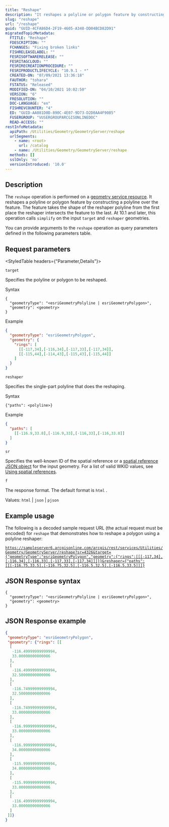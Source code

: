 ```yaml
---
title: "Reshape"
description: "It reshapes a polyline or polygon feature by constructing a polyline over the feature."
slug: "reshape"
url: "/reshape"
guid: "GUID-4CFA86D4-2F19-4605-A348-DD04BCD82D91"
migratedTopicMetadata:
  FTITLE: "Reshape"
  FDESCRIPTION: ""
  FCHANGES: "Fixing broken links"
  FISHRELEASELABEL: ""
  FESRISOFTWARERELEASE: ""
  FESRITAGCLOUD: ""
  FESRIRECREATIONPROCEDURE: ""
  FESRIPRODUCTLIFECYCLE: "10.9.1 - *"
  CREATED-ON: "07/09/2021 13:36:18"
  FAUTHOR: "tohara"
  FSTATUS: "Released"
  MODIFIED-ON: "04/10/2021 10:02:50"
  VERSION: "6"
  FRESOLUTION: ""
  DOC-LANGUAGE: "en"
  FISHREVCOUNTER: "4"
  ED: "GUID-AA081D0D-890C-4E07-9D73-D2D0AA4F9085"
  FUSERGROUP: "VUSERGROUPARCGISONLINEDOC"
  READ-ACCESS: ""
restInfoMetadata:
  apiPath: /Utilities/Geometry/GeometryServer/reshape
  urlSegments:
    - name: <root>
      url: /catalog
    - name: /Utilities/Geometry/GeometryServer/reshape
  methods: []
  sslOnly: 'no'
  versionIntroduced: '10.0'
---
```


## Description

The `reshape` operation is performed on a [geometry service resource](/geometry-service). It reshapes a polyline or polygon feature by constructing a polyline over the feature. The feature takes the shape of the reshaper polyline from the first place the reshaper intersects the feature to the last. At 10.1 and later, this operation calls `simplify` on the input `target` and `reshaper`  geometries.

You can provide arguments to the `reshape` operation as query parameters defined in the following parameters table.

##  Request parameters

<StyledTable headers={"Parameter,Details"}>

<StyledTableRow>
<StyledTableCell cellStyle="markdown">

`target` 

</StyledTableCell>

<StyledTableCell cellStyle="markdown">

Specifies the polyline or polygon to be reshaped.

Syntax

```other
{
  "geometryType": "<esriGeometryPolyline | esriGeometryPolygon>",
  "geometry": <geometry>
}
```

Example

```json
{
  "geometryType": "esriGeometryPolygon",
  "geometry": {
    "rings": [
      [[-117,34],[-116,34],[-117,33],[-117,34]],
      [[-115,44],[-114,43],[-115,43],[-115,44]]
    ]
  }
}
```

 

</StyledTableCell>
</StyledTableRow>

<StyledTableRow>
<StyledTableCell cellStyle="markdown">

`reshaper` 

</StyledTableCell>

<StyledTableCell cellStyle="markdown">

Specifies the single-part polyline that does the reshaping.

Syntax

```other
{"paths": <polyline>}
```

Example

```json
{
  "paths": [
    [[-116.9,33.8],[-116.9,33],[-116,33],[-116,33.8]]
  ]
}
```

</StyledTableCell>
</StyledTableRow>

<StyledTableRow>
<StyledTableCell cellStyle="markdown">

`sr` 

</StyledTableCell>

<StyledTableCell cellStyle="markdown">

Specifies the well-known ID of the spatial reference or a [ spatial reference JSON object](/geometry-objects#spatial-reference) for the input geometry. For a list of valid WKID values, see [Using spatial references](/using-spatial-references).

</StyledTableCell>
</StyledTableRow>

<StyledTableRow>
<StyledTableCell cellStyle="markdown">

`f` 

</StyledTableCell>

<StyledTableCell cellStyle="markdown">

The response format. The default format is `html` .

Values: `html`  \| `json`  \| `pjson` 

</StyledTableCell>
</StyledTableRow>

</StyledTable>

## Example usage

The following is a decoded sample request URL (the actual request must be encoded) for `reshape`  that demonstrates how to reshape a polygon using a polyline reshaper:

[`https://sampleserver6.arcgisonline.com/arcgis/rest/services/Utilities/Geometry/GeometryServer/reshape?sr=4326&target={"geometryType":"esriGeometryPolygon","geometry":{"rings":[[[-117,34],[-116,34],[-116,33],[-117,33],[-117,34]]]}}&reshaper={"paths":[[[-116.75,33.5],[-116.75,32.5],[-116.5,32.5],[-116.5,33.5]]]}`](https://sampleserver6.arcgisonline.com/arcgis/rest/services/Utilities/Geometry/GeometryServer/reshape?sr=4326&target=%7B%22geometryType%22%3A%22esriGeometryPolygon%22%2C%22geometry%22%3A%7B%22rings%22%3A%5B%5B%5B-117%2C34%5D%2C%5B-116%2C34%5D%2C%5B-116%2C33%5D%2C%5B-117%2C33%5D%2C%5B-117%2C34%5D%5D%5D%7D%7D&reshaper=%7B%22paths%22%3A%5B%5B%5B-116.75%2C33.5%5D%2C%5B-116.75%2C32.5%5D%2C%5B-116.5%2C32.5%5D%2C%5B-116.5%2C33.5%5D%5D%5D%7D&f=html)

 
## JSON Response syntax

```other
{
  "geometryType": "<esriGeometryPolyline | esriGeometryPolygon>",
  "geometry": <geometry>
}
```

## JSON Response example

```json
{
 "geometryType": "esriGeometryPolygon",
 "geometry": {"rings": [[
  [
   -116.49999999999994,
   33.00000000000006
  ],
  [
   -116.49999999999994,
   32.50000000000006
  ],
  [
   -116.74999999999994,
   32.50000000000006
  ],
  [
   -116.74999999999994,
   33.00000000000006
  ],
  [
   -116.99999999999994,
   33.00000000000006
  ],
  [
   -116.99999999999994,
   34.00000000000006
  ],
  [
   -115.99999999999994,
   34.00000000000006
  ],
  [
   -115.99999999999994,
   33.00000000000006
  ],
  [
   -116.49999999999994,
   33.00000000000006
  ]
 ]]}
}
```
